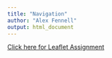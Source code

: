 ```yaml
---
title: "Navigation"
author: "Alex Fennell"
output: html_document
---
```



[Click here for Leaflet Assignment](https://afenne4.github.io/Leaflet-Assignment/Leaflet_Project.html)